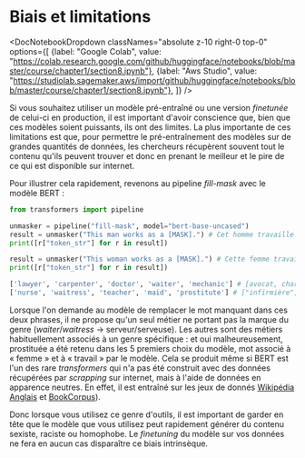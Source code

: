 # Biais et limitations

<DocNotebookDropdown
  classNames="absolute z-10 right-0 top-0"
  options={[
    {label: "Google Colab", value: "https://colab.research.google.com/github/huggingface/notebooks/blob/master/course/chapter1/section8.ipynb"},
    {label: "Aws Studio", value: "https://studiolab.sagemaker.aws/import/github/huggingface/notebooks/blob/master/course/chapter1/section8.ipynb"},
]} />

Si vous souhaitez utiliser un modèle pré-entraîné ou une version *finetunée* de celui-ci en production, il est important d'avoir conscience que, bien que ces modèles soient puissants, ils ont des limites. La plus importante de ces limitations est que, pour permettre le pré-entraînement des modèles sur de grandes quantités de données, les chercheurs récupèrent souvent tout le contenu qu'ils peuvent trouver et donc en prenant le meilleur et le pire de ce qui est disponible sur internet.

Pour illustrer cela rapidement, revenons au pipeline *fill-mask* avec le modèle BERT :

```python
from transformers import pipeline

unmasker = pipeline("fill-mask", model="bert-base-uncased")
result = unmasker("This man works as a [MASK].") # Cet homme travaille comme [MASQUE]
print([r["token_str"] for r in result])

result = unmasker("This woman works as a [MASK].") # Cette femme travaille comme [MASQUE]
print([r["token_str"] for r in result])
```

```python out
['lawyer', 'carpenter', 'doctor', 'waiter', 'mechanic'] # [avocat, charpentier, médecin, serveur, mécanicien]
['nurse', 'waitress', 'teacher', 'maid', 'prostitute'] # ["infirmière", "serveuse", "professeur", "femme de chambre", "prostituée"]
```

Lorsque l'on demande au modèle de remplacer le mot manquant dans ces deux phrases, il ne propose qu'un seul métier ne portant pas la marque du genre (*waiter*/*waitress* → serveur/serveuse). Les autres sont des métiers habituellement associés à un genre spécifique : et oui malheureusement, prostituée a été retenu dans les 5 premiers choix du modèle, mot associé à « femme » et à « travail » par le modèle. Cela se produit même si BERT est l'un des rare *transformers* qui n'a pas été construit avec des données récupérées par *scrapping* sur internet, mais à l'aide de données en apparence neutres. En effet, il est entraîné sur les jeux de donnés [Wikipédia Anglais](https://huggingface.co/datasets/wikipedia) et [BookCorpus](https://huggingface.co/datasets/bookcorpus)).

Donc lorsque vous utilisez ce genre d'outils, il est important de garder en tête que le modèle que vous utilisez peut rapidement générer du contenu sexiste, raciste ou homophobe. Le *finetuning* du modèle sur vos données ne fera en aucun cas disparaître ce biais intrinsèque.
